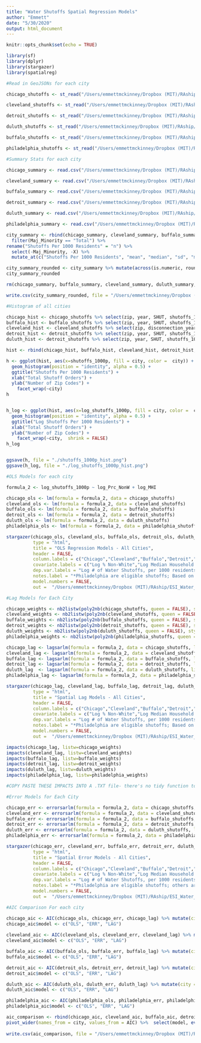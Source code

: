```yaml
---
title: "Water Shutoffs Spatial Regression Models"
author: "Emmett"
date: "5/30/2020"
output: html_document
---
```


```r
knitr::opts_chunk$set(echo = TRUE)

library(sf)
library(dplyr)
library(stargazer)
library(spatialreg)
```

```r
#Read in GeoJSONs for each city

chicago_shutoffs <- st_read("/Users/emmettmckinney/Dropbox (MIT)/RAship/ESI_Water_Affordability_031120/Data/WBEZ_Data/Chicago/Data/chicago_zip_year_shutoffs.geojson") %>% mutate(shutoffs_1000p = (SHUT/(Total_Pop/1000)), log_shutoffs_1000p = log(shutoffs_1000p)) %>% drop_na()

cleveland_shutoffs <- st_read("/Users/emmettmckinney/Dropbox (MIT)/RAship/ESI_Water_Affordability_031120/Data/WBEZ_Data/Cleveland/Data/cleveland_zip_year_shutoffs.geojson") %>% mutate(shutoffs_1000p = (SHUT/(Total_Pop/1000)), log_shutoffs_1000p = log(shutoffs_1000p)) %>% drop_na()

detroit_shutoffs <- st_read("/Users/emmettmckinney/Dropbox (MIT)/RAship/ESI_Water_Affordability_031120/Data/WBEZ_Data/Detroit/Data/detroit_zip_year_shutoffs.geojson") %>% mutate(shutoffs_1000p = (SHUT/(Total_Pop/1000)), log_shutoffs_1000p = log(shutoffs_1000p)) %>% drop_na()

duluth_shutoffs <- st_read("/Users/emmettmckinney/Dropbox (MIT)/RAship/ESI_Water_Affordability_031120/Data/WBEZ_Data/Duluth/Data/duluth_zip_year_shutoffs.geojson")  %>% mutate(shutoffs_1000p = (SHUT/(Total_Pop/1000)), log_shutoffs_1000p = log(shutoffs_1000p)) %>% drop_na()

buffalo_shutoffs <- st_read("/Users/emmettmckinney/Dropbox (MIT)/RAship/ESI_Water_Affordability_031120/Data/WBEZ_Data/Buffalo/Data/buffalo_zip_year_shutoffs.geojson") %>% mutate(shutoffs_1000p = (SHUT/(Total_Pop/1000)), log_shutoffs_1000p = log(shutoffs_1000p)) %>% drop_na()

philadelphia_shutoffs <- st_read("/Users/emmettmckinney/Dropbox (MIT)/RAship/ESI_Water_Affordability_031120/Data/WBEZ_Data/Philadelphia/Data/philadelphia_zip_year_shutoffs.geojson") %>% mutate(shutoffs_1000p = (SHUT/(Total_Pop/1000)), log_shutoffs_1000p = log(shutoffs_1000p)) %>% drop_na()
```


```r
#Summary Stats for each city

chicago_summary <- read.csv("/Users/emmettmckinney/Dropbox (MIT)/RAship/ESI_Water_Affordability_031120/Data/WBEZ_Data/Chicago/Results/chicago_summary_stats.csv") %>% mutate(city = "Chicago")

cleveland_summary <- read.csv("/Users/emmettmckinney/Dropbox (MIT)/RAship/ESI_Water_Affordability_031120/Data/WBEZ_Data/Cleveland/Results/cleveland_summary_stats.csv") %>% mutate(city = "Cleveland")

buffalo_summary <- read.csv("/Users/emmettmckinney/Dropbox (MIT)/RAship/ESI_Water_Affordability_031120/Data/WBEZ_Data/Buffalo/Results/buffalo_summary_stats.csv") %>% mutate(city = "Buffalo")

detroit_summary <- read.csv("/Users/emmettmckinney/Dropbox (MIT)/RAship/ESI_Water_Affordability_031120/Data/WBEZ_Data/Detroit/Results/detroit_summary_stats.csv") %>% mutate(city = "Detroit")

duluth_summary <- read.csv("/Users/emmettmckinney/Dropbox (MIT)/RAship/ESI_Water_Affordability_031120/Data/WBEZ_Data/Duluth/Results/duluth_summary_stats.csv") %>% mutate(city = "Duluth")

philadelphia_summary <- read.csv("/Users/emmettmckinney/Dropbox (MIT)/RAship/ESI_Water_Affordability_031120/Data/WBEZ_Data/Duluth/Results/duluth_summary_stats.csv") %>% mutate(city = "Philadelphia") %>% rename(X = 1)

city_summary <- rbind(chicago_summary, cleveland_summary, buffalo_summary, detroit_summary, duluth_summary, philadelphia_summary) %>%
  filter(Maj_Minority == "Total") %>% 
rename("Shutoffs Per 1000 Residents" = "n") %>%
  select(-Maj_Minority, -X) %>% 
  mutate_at(c("Shutoffs Per 1000 Residents", "mean", "median", "sd", "max", "min"), as.numeric)

city_summary_rounded <- city_summary %>% mutate(across(is.numeric, round, 2)) %>%  select(city, everything())
city_summary_rounded 

rm(chicago_summary, buffalo_summary, cleveland_summary, duluth_summary, detroit_summary, philadelphia_summary)

write.csv(city_summary_rounded, file = "/Users/emmettmckinney/Dropbox (MIT)/RAship/ESI_Water_Affordability_031120/Data/WBEZ_Data/Combined_PerCap_Results/City_summary_stats.csv")
```

```r
#Histogram of all cities

chicago_hist <- chicago_shutoffs %>% select(zip, year, SHUT, shutoffs_1000p, MHI, log_MHI, log_shut, log_shutoffs_1000p) %>% mutate("city" = "Chicago")
buffalo_hist <- buffalo_shutoffs %>% select(zip, year, SHUT, shutoffs_1000p, MHI, log_MHI, log_shut, log_shutoffs_1000p) %>% mutate("city" = "Buffalo")
cleveland_hist <- cleveland_shutoffs %>% select(zip, disconnection_year, SHUT, shutoffs_1000p, MHI, log_MHI, log_shut, log_shutoffs_1000p) %>% mutate("city" = "Cleveland") %>% rename("year"= "disconnection_year")
detroit_hist <- detroit_shutoffs %>% select(zip, year, SHUT, shutoffs_1000p, MHI, log_MHI, log_shut, log_shutoffs_1000p) %>% mutate("city" = "Detroit")
duluth_hist <- detroit_shutoffs %>% select(zip, year, SHUT, shutoffs_1000p, MHI, log_MHI, log_shut, log_shutoffs_1000p) %>% mutate("city" = "Duluth")

hist <- rbind(chicago_hist, buffalo_hist, cleveland_hist, detroit_hist, duluth_hist)

h <- ggplot(hist, aes(x=shutoffs_1000p, fill = city, color =  city)) +
  geom_histogram(position = "identity", alpha = 0.5) + 
  ggtitle("Shutoffs Per 1000 Residents") +
  xlab("Total Shutoff Orders") +
  ylab("Number of Zip Codes") +
    facet_wrap(~city)
h


h_log <- ggplot(hist, aes(x=log_shutoffs_1000p, fill = city, color =  city)) +
  geom_histogram(position = "identity", alpha = 0.5) + 
  ggtitle("Log Shutoffs Per 1000 Residents") +
  xlab("Total Shutoff Orders") +
  ylab("Number of Zip Codes") +
    facet_wrap(~city,  shrink = FALSE)
h_log


ggsave(h, file = "./shutoffs_1000p_hist.png")
ggsave(h_log, file = "./log_shutoffs_1000p_hist.png")
```


```r
#OLS Models for each city

formula_2 <- log_shutoffs_1000p ~ log_Prc_NonW + log_MHI

chicago_ols <- lm(formula = formula_2, data = chicago_shutoffs)
cleveland_ols <- lm(formula = formula_2, data = cleveland_shutoffs)
buffalo_ols <- lm(formula = formula_2, data = buffalo_shutoffs)
detroit_ols <- lm(formula = formula_2, data = detroit_shutoffs)
duluth_ols <- lm(formula = formula_2, data = duluth_shutoffs)
philadelphia_ols <- lm(formula = formula_2, data = philadelphia_shutoffs)

stargazer(chicago_ols, cleveland_ols, buffalo_ols, detroit_ols, duluth_ols, philadelphia_ols,
          type = "html", 
          title = "OLS Regression Models - All Cities", 
          header = FALSE, 
          column.labels = c("Chicago","Cleveland","Buffalo","Detroit","Duluth","Philadelphia*"), 
          covariate.labels = c("Log % Non-White","Log Median Household Income"), 
          dep.var.labels = "Log # of Water Shutoffs, per 1000 residents, by Zip Code", 
          notes.label = "*Philadelphia are eligible shutoffs; Based on ACS-5 Year Data",
          model.numbers = FALSE,
          out =  "/Users/emmettmckinney/Dropbox (MIT)/RAship/ESI_Water_Affordability_031120/Data/WBEZ_Data/Combined_PerCap_Results/Combined_PerCap_OLS_Models.html")

```

```r
#Lag Models for Each City

chicago_weights <- nb2listw(poly2nb(chicago_shutoffs, queen = FALSE), style="W")
cleveland_weights <- nb2listw(poly2nb(cleveland_shutoffs, queen = FALSE), style="W")
buffalo_weights <- nb2listw(poly2nb(buffalo_shutoffs, queen = FALSE), style="W")
detroit_weights <- nb2listw(poly2nb(detroit_shutoffs, queen = FALSE), style="W")
duluth_weights <- nb2listw(poly2nb(duluth_shutoffs, queen = FALSE), style="W")
philadelphia_weights <- nb2listw(poly2nb(philadelphia_shutoffs, queen = FALSE), style="W")

chicago_lag <- lagsarlm(formula = formula_2, data = chicago_shutoffs, listw = chicago_weights, type = "lag")
cleveland_lag <- lagsarlm(formula = formula_2, data = cleveland_shutoffs, listw = cleveland_weights, type = "lag")
buffalo_lag <- lagsarlm(formula = formula_2, data = buffalo_shutoffs, listw = buffalo_weights, type = "lag")
detroit_lag <- lagsarlm(formula = formula_2, data = detroit_shutoffs, listw = detroit_weights, type = "lag")
duluth_lag  <- lagsarlm(formula = formula_2, data = duluth_shutoffs, listw = duluth_weights, type = "lag")
philadelphia_lag <- lagsarlm(formula = formula_2, data = philadelphia_shutoffs, listw = philadelphia_weights, type = "lag")

stargazer(chicago_lag, cleveland_lag, buffalo_lag, detroit_lag, duluth_lag, philadelphia_lag,
          type = "html", 
          title = "Spatial Lag Models - All Cities", 
          header = FALSE, 
          column.labels = c("Chicago","Cleveland","Buffalo","Detroit","Duluth", "Philadelphia*"), 
          covariate.labels = c("Log % Non-White","Log Median Household Income"), 
          dep.var.labels = "Log # of Water Shutoffs, per 1000 residents, by Zip Code", 
          notes.label = "*Philadelphia are eligible shutoffs; Based on ACS-5 Year Data",
          model.numbers = FALSE,
          out =  "/Users/emmettmckinney/Dropbox (MIT)/RAship/ESI_Water_Affordability_031120/Data/WBEZ_Data/Combined_PerCap_Results/Combined_PerCap_Lag_Models.html")

impacts(chicago_lag, listw=chicago_weights)
impacts(cleveland_lag, listw=cleveland_weights)
impacts(buffalo_lag, listw=buffalo_weights)
impacts(detroit_lag, listw=detroit_weights)
impacts(duluth_lag, listw=duluth_weights)
impacts(philadelphia_lag, listw=philadelphia_weights)

#COPY PASTE THESE IMPACTS INTO A .TXT file- there's no tidy function to do this. 

```

```r
#Error Models for Each City

chicago_err <- errorsarlm(formula = formula_2, data = chicago_shutoffs, listw = chicago_weights)
cleveland_err <- errorsarlm(formula = formula_2, data = cleveland_shutoffs, listw = cleveland_weights)
buffalo_err <- errorsarlm(formula = formula_2, data = buffalo_shutoffs, listw = buffalo_weights)
detroit_err <- errorsarlm(formula = formula_2, data = detroit_shutoffs, listw = detroit_weights)
duluth_err <- errorsarlm(formula = formula_2, data = duluth_shutoffs, listw = duluth_weights)
philadelphia_err <- errorsarlm(formula = formula_2, data = philadelphia_shutoffs, listw = philadelphia_weights)

stargazer(chicago_err, cleveland_err, buffalo_err, detroit_err, duluth_err, philadelphia_err,
          type = "html", 
          title = "Spatial Error Models - All Cities", 
          header = FALSE, 
          column.labels = c("Chicago","Cleveland","Buffalo","Detroit","Duluth", "Philadelphia*"), 
          covariate.labels = c("Log % Non-White","Log Median Household Income"), 
          dep.var.labels = "Log # of Water Shutoffs, per 1000 residents, by Zip Code", 
          notes.label = "*Philadelphia are eligible shutoffs; others are realized. Based on ACS-5 Year Data.",
          model.numbers = FALSE,
          out =  "/Users/emmettmckinney/Dropbox (MIT)/RAship/ESI_Water_Affordability_031120/Data/WBEZ_Data/Combined_PerCap_Results/Combined_PerCap_Error_Models.html")

```

```r
#AIC Comparison For each city

chicago_aic <- AIC(chicago_ols, chicago_err, chicago_lag) %>% mutate(city = "Chicago")
chicago_aic$model <- c("OLS", "ERR", "LAG")
  
cleveland_aic <- AIC(cleveland_ols, cleveland_err, cleveland_lag) %>% mutate(city = "Cleveland")
cleveland_aic$model <- c("OLS", "ERR", "LAG")

buffalo_aic <- AIC(buffalo_ols, buffalo_err, buffalo_lag) %>% mutate(city = "Buffalo")
buffalo_aic$model <- c("OLS", "ERR", "LAG")

detroit_aic <- AIC(detroit_ols, detroit_err, detroit_lag) %>% mutate(city = "Detroit")
detroit_aic$model <- c("OLS", "ERR", "LAG")

duluth_aic <- AIC(duluth_ols, duluth_err, duluth_lag) %>% mutate(city = "Duluth")
duluth_aic$model <- c("OLS", "ERR", "LAG")

philadelphia_aic <- AIC(philadelphia_ols, philadelphia_err, philadelphia_lag) %>% mutate(city = "Philadelphia")
philadelphia_aic$model <- c("OLS", "ERR", "LAG")

aic_comparison <- rbind(chicago_aic, cleveland_aic, buffalo_aic, detroit_aic, duluth_aic, philadelphia_aic) %>%
pivot_wider(names_from = city, values_from = AIC) %>%  select(model, everything())
  
write.csv(aic_comparison, file = "/Users/emmettmckinney/Dropbox (MIT)/RAship/ESI_Water_Affordability_031120/Data/WBEZ_Data/Combined_PerCap_Results/AIC_comparison_percap.csv")
```




